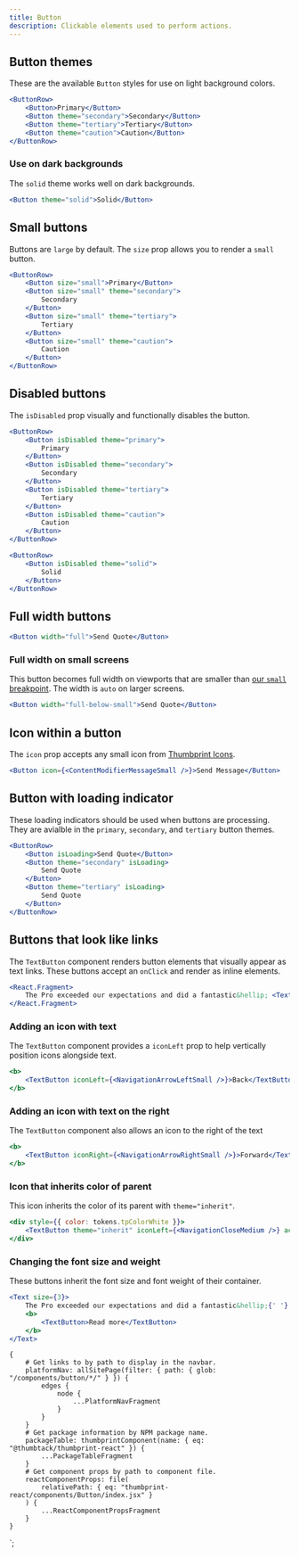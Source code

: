 ```yaml
---
title: Button
description: Clickable elements used to perform actions.
---
```



<ComponentHeader data={props.data} />

## Button themes

These are the available `Button` styles for use on light background colors.

```jsx
<ButtonRow>
    <Button>Primary</Button>
    <Button theme="secondary">Secondary</Button>
    <Button theme="tertiary">Tertiary</Button>
    <Button theme="caution">Caution</Button>
</ButtonRow>
```

### Use on dark backgrounds

The `solid` theme works well on dark backgrounds.

```jsx theme=dark
<Button theme="solid">Solid</Button>
```

## Small buttons

Buttons are `large` by default. The `size` prop allows you to render a `small` button.

```jsx
<ButtonRow>
    <Button size="small">Primary</Button>
    <Button size="small" theme="secondary">
        Secondary
    </Button>
    <Button size="small" theme="tertiary">
        Tertiary
    </Button>
    <Button size="small" theme="caution">
        Caution
    </Button>
</ButtonRow>
```

## Disabled buttons

The `isDisabled` prop visually and functionally disables the button.

```jsx
<ButtonRow>
    <Button isDisabled theme="primary">
        Primary
    </Button>
    <Button isDisabled theme="secondary">
        Secondary
    </Button>
    <Button isDisabled theme="tertiary">
        Tertiary
    </Button>
    <Button isDisabled theme="caution">
        Caution
    </Button>
</ButtonRow>
```

```jsx theme=dark
<ButtonRow>
    <Button isDisabled theme="solid">
        Solid
    </Button>
</ButtonRow>
```

## Full width buttons

```jsx
<Button width="full">Send Quote</Button>
```

### Full width on small screens

This button becomes full width on viewports that are smaller than [our `small` breakpoint](/tokens/#section-breakpoint). The width is `auto` on larger screens.

```jsx
<Button width="full-below-small">Send Quote</Button>
```

## Icon within a button

The `icon` prop accepts any small icon from [Thumbprint Icons](/icons/).

```jsx
<Button icon={<ContentModifierMessageSmall />}>Send Message</Button>
```

## Button with loading indicator

These loading indicators should be used when buttons are processing. They are avialble in the `primary`, `secondary`, and `tertiary` button themes.

```jsx
<ButtonRow>
    <Button isLoading>Send Quote</Button>
    <Button theme="secondary" isLoading>
        Send Quote
    </Button>
    <Button theme="tertiary" isLoading>
        Send Quote
    </Button>
</ButtonRow>
```

## Buttons that look like links

The `TextButton` component renders button elements that visually appear as text links. These buttons accept an `onClick` and render as inline elements.

```jsx
<React.Fragment>
    The Pro exceeded our expectations and did a fantastic&hellip; <TextButton>Read more</TextButton>
</React.Fragment>
```

### Adding an icon with text

The `TextButton` component provides a `iconLeft` prop to help vertically position icons alongside text.

```jsx
<b>
    <TextButton iconLeft={<NavigationArrowLeftSmall />}>Back</TextButton>
</b>
```

### Adding an icon with text on the right

The `TextButton` component also allows an icon to the right of the text

```jsx
<b>
    <TextButton iconRight={<NavigationArrowRightSmall />}>Forward</TextButton>
</b>
```

### Icon that inherits color of parent

This icon inherits the color of its parent with `theme="inherit"`.

```jsx theme=dark
<div style={{ color: tokens.tpColorWhite }}>
    <TextButton theme="inherit" iconLeft={<NavigationCloseMedium />} accessibilityLabel="Close" />
</div>
```

### Changing the font size and weight

These buttons inherit the font size and font weight of their container.

```jsx
<Text size={3}>
    The Pro exceeded our expectations and did a fantastic&hellip;{' '}
    <b>
        <TextButton>Read more</TextButton>
    </b>
</Text>
```

<ComponentFooter data={props.data} />

    {
        # Get links to by path to display in the navbar.
        platformNav: allSitePage(filter: { path: { glob: "/components/button/*/" } }) {
            edges {
                node {
                    ...PlatformNavFragment
                }
            }
        }
        # Get package information by NPM package name.
        packageTable: thumbprintComponent(name: { eq: "@thumbtack/thumbprint-react" }) {
            ...PackageTableFragment
        }
        # Get component props by path to component file.
        reactComponentProps: file(
            relativePath: { eq: "thumbprint-react/components/Button/index.jsx" }
        ) {
            ...ReactComponentPropsFragment
        }
    }
`;
